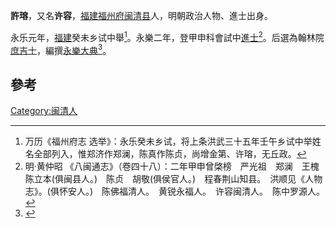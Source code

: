 '''許瑢'''，又名'''许容'''，[[福建|福建]][[福州府|福州府]][[闽清县|闽清县]]人，明朝政治人物、進士出身。

永乐元年，[[福建|福建]]癸未乡试中舉<ref>万历《福州府志 选举》：永乐癸未乡试，将上条洪武三十五年壬午乡试中举姓名全部列入，惟郑济作郑澜，陈真作陈贞，尚增金第、许瑢，无丘政。</ref>。永樂二年，登甲申科會試中[[進士|進士]]<ref>明·黄仲昭 《八闽通志》（卷四十八）：二年甲申曾棨榜　严光祖　郑澜　王槐　陈立本(俱闽县人。)　陈贞　胡敬(俱侯官人。)　程春荆山知县。　洪顺见《人物志》。(俱怀安人。)　陈佛福清人。　黄锐永福人。　许容闽清人。　陈中罗源人。</ref>。后選為翰林院[[庶吉士|庶吉士]]，編撰[[永樂大典|永樂大典]]<ref>{{Cite book|title=翰林与明代政治 A RESEARCH ON HANLIN AND ITS POLITICAL ROLE IN THE MING DYNASTY|last=包诗卿著|first=|publisher=上海：上海古籍出版社|year=2015.07|isbn=978-7-5325-7636-4|location=|pages=189-192}}</ref>。

==參考==
{{reflist}}
{{明朝人物小作品}}
{{永樂二年甲申科殿試金榜}}
[[Category:闽清人|Category:闽清人]]